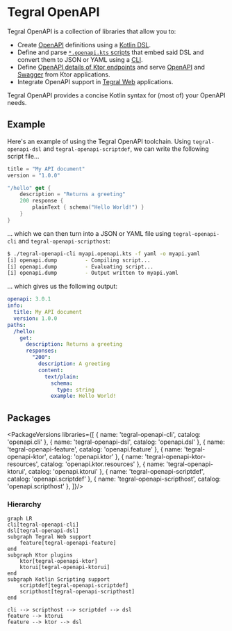 
# Tegral OpenAPI

Tegral OpenAPI is a collection of libraries that allow you to:

- Create [OpenAPI](https://openapis.org) definitions using a [Kotlin DSL](./dsl.md).
- Define and parse [`*.openapi.kts` scripts](./scripting.md) that embed said DSL and convert them to JSON or YAML using a [CLI](./cli.md).
- Define [OpenAPI details of Ktor endpoints](./ktor.md#describing-endpoints) and serve [OpenAPI](./ktor.md#serving-the-openapi-file) and [Swagger](./ktor.md#tegralswaggeruiktor-installation) from Ktor applications.
- Integrate OpenAPI support in [Tegral Web](./tegral-web.md) applications.

Tegral OpenAPI provides a concise Kotlin syntax for (most of) your OpenAPI needs.

## Example

Here's an example of using the Tegral OpenAPI toolchain. Using `tegral-openapi-dsl` and `tegral-openapi-scriptdef`, we can write the following script file...

```kotlin title="myapi.openapi.kts"
title = "My API document"
version = "1.0.0"

"/hello" get {
    description = "Returns a greeting"
    200 response {
        plainText { schema("Hello World!") }
    }
}
```

... which we can then turn into a JSON or YAML file using `tegral-openapi-cli` and `tegral-openapi-scripthost`:

```bash
$ ./tegral-openapi-cli myapi.openapi.kts -f yaml -o myapi.yaml
[i] openapi.dump         - Compiling script...
[i] openapi.dump         - Evaluating script...
[i] openapi.dump         - Output written to myapi.yaml
```

... which gives us the following output:

```yaml
openapi: 3.0.1
info:
  title: My API document
  version: 1.0.0
paths:
  /hello:
    get:
      description: Returns a greeting
      responses:
        "200":
          description: A greeting
          content:
            text/plain:
              schema:
                type: string
              example: Hello World!
```

## Packages

<PackageVersions libraries={[
    { name: 'tegral-openapi-cli', catalog: 'openapi.cli' },
    { name: 'tegral-openapi-dsl', catalog: 'openapi.dsl' },
    { name: 'tegral-openapi-feature', catalog: 'openapi.feature' },
    { name: 'tegral-openapi-ktor', catalog: 'openapi.ktor' },
    { name: 'tegral-openapi-ktor-resources', catalog: 'openapi.ktor.resources' },
    { name: 'tegral-openapi-ktorui', catalog: 'openapi.ktorui' },
    { name: 'tegral-openapi-scriptdef', catalog: 'openapi.scriptdef' },
    { name: 'tegral-openapi-scripthost', catalog: 'openapi.scripthost' },
]}/>

### Hierarchy

```mermaid
graph LR
cli[tegral-openapi-cli]
dsl[tegral-openapi-dsl]
subgraph Tegral Web support
    feature[tegral-openapi-feature]
end
subgraph Ktor plugins
    ktor[tegral-openapi-ktor]
    ktorui[tegral-openapi-ktorui]
end
subgraph Kotlin Scripting support
    scriptdef[tegral-openapi-scriptdef]
    scripthost[tegral-openapi-scripthost]
end

cli --> scripthost --> scriptdef --> dsl
feature --> ktorui
feature --> ktor --> dsl
```
